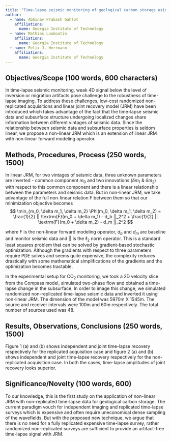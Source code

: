 ```yaml
---
title: "Time-lapse seismic monitoring of geological carbon storage using non-linear joint recovery model"
author:
  - name: Abhinav Prakash Gahlot
    affiliations:
      name: Georgia Institute of Technology
  - name: Mathias Louboutin
    affiliations:
      name: Georgia Institute of Technology
  - name: Felix J. Herrmann
    affiliations:
      name: Georgia Institute of Technology
---
```


## Objectives/Scope (100 words, 600 characters)

In time-lapse seismic monitoring, weak 4D signal below the level of inversion or migration artifacts pose challenge to the robustness of time-lapse imaging. To address these challenges, low-cost randomized non-replicated acquisitions and linear joint recovery model (JRM) have been introduced which takes advantage of the fact that the time-lapse seismic data and subsurface structure undergoing localized changes share information between different vintages of seismic data. Since the relationship between seismic data and subsurface properties is seldom linear, we propose a non-linear JRM which is an extension of linear JRM with non-linear forward modeling operator.

## Methods, Procedures, Process (250 words, 1500)

In linear JRM, for two vintages of seismic data, three unknown parameters are inverted - common component $m_0$ and two innovations ($\delta m_1$ & $\delta m_2$) with respect to this common component and there is a linear relationship between the parameters and seismic data. But in non-linear JRM, we take advantage of the full non-linear relation $\textrm{F}$ between them so that our minimization objective becomes 
$$
\min_{m_0, \delta m_1, \delta m_2} \Phi(m_0, \delta m_1, \delta m_2) = \frac{1}{2} || \textrm{F}(m_0 + \delta m_1)  - d_b ||_2^2 + \frac{1}{2} || \textrm{F}(m_0 + \delta m_2)  - d_m ||_2^2
$$

where $\textrm{F}$ is the non-linear forward modeling operator, $d_{b}$ and $d_{m}$ are baseline and monitor seismic data and $||$ is the $\ell_2$ norm operator. This is a standard least squares problem that can be solved by gradient-based stochastic optimization. Although the gradients with respect to three parameters require PDE solves and seems quite expensive, the complexity reduces drastically with some mathematical simplifications of the gradients and the optimization becomes tractable.

In the experimental setup for CO~2~ monitoring, we took a 2D velocity slice from the Compass model, simulated two-phase flow and obtained a time-lapse change in the subsurface. In order to image this change, we simulated randomized non-replicated time-lapse seismic data and inverted it using non-linear JRM. The dimension of the model was 5970m X 1545m. The source and receiver intervals were 100m and 60m respectively. The total number of sources used was 48. 

## Results, Observations, Conclusions (250 words, 1500)

Figure 1 (a) and (b) shows independent and joint time-lapse recovery respectively for the replicated acquisition case and  figure 2 (a) and (b) shows independent and joint time-lapse recovery respectively for the non-replicated acquisition case. In both the cases, time-lapse amplitudes of joint recovery looks superior.

## Significance/Novelty (100 words, 600)

To our knowledge, this is the first study on the application of non-linear JRM with non-replicated time-lapse data for geological carbon storage. The current paradigm vouch for independent imaging and replicated time-lapse surveys which is expensive and often require uneconomical dense sampling of the wavefields. But with the proposed new technique, we argue that there is no need for a fully replicated expensive time-lapse survey, rather randomized non-replicated surveys are sufficient to provide an artifact-free time-lapse signal with JRM. 

<!-- ::: {#fig-1 layout-ncol=1}
![fig1](figs/fig1.png){width=100%}
Figure 1
:::
::: {#fig-2 layout-ncol=1}
![fig2](figs/fig2.png){width=100%}
Figure 2
::: -->